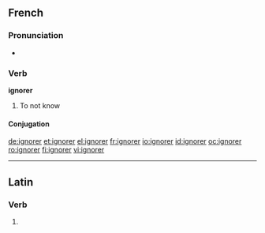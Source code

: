 ==French==

===Pronunciation===
*{{audio|Fr-ignorer.ogg|audio}}

===Verb===
'''ignorer'''

# To not know

====Conjugation====
{{fr-conj-er|ignor|avoir}}

[[de:ignorer]]
[[et:ignorer]]
[[el:ignorer]]
[[fr:ignorer]]
[[io:ignorer]]
[[id:ignorer]]
[[oc:ignorer]]
[[ro:ignorer]]
[[fi:ignorer]]
[[vi:ignorer]]

----
==Latin==
===Verb===
{{la-verb-form|īgnōrer}}

# {{conjugation of|[[ignoro#Latin|īgnōrō]]||1|s|pres|pass|sub}}

{{rfc-auto}}